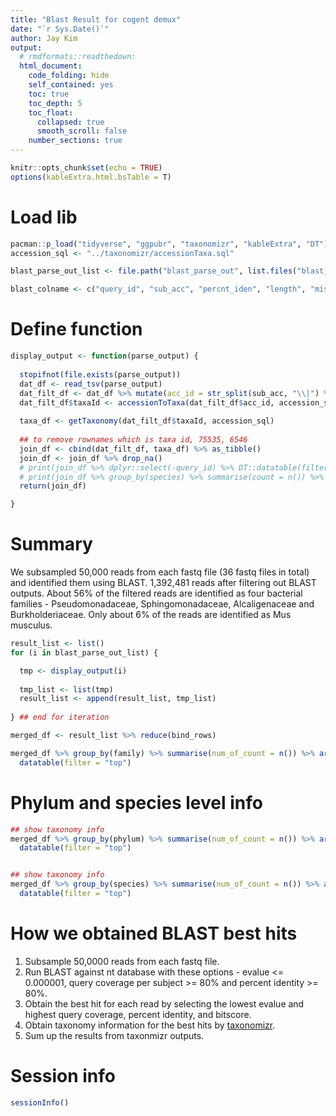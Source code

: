 ```yaml
---
title: "Blast Result for cogent demux"
date: "`r Sys.Date()`"
author: Jay Kim
output:
  # rmdformats::readthedown:
  html_document:
    code_folding: hide
    self_contained: yes
    toc: true
    toc_depth: 5
    toc_float:
      collapsed: true
      smooth_scroll: false
    number_sections: true
---
```


```r
knitr::opts_chunk$set(echo = TRUE)
options(kableExtra.html.bsTable = T)
```

# Load lib

```r
pacman::p_load("tidyverse", "ggpubr", "taxonomizr", "kableExtra", "DT")
accession_sql <- "../taxonomizr/accessionTaxa.sql"

blast_parse_out_list <- file.path("blast_parse_out", list.files("blast_parse_out"))

blast_colname <- c("query_id", "sub_acc", "percnt_iden", "length", "mismatch", "gapopen", "qstart", "qend", "sstart", "send", "evalue", "bitscore", "qcovs", "qlen", "slen")
```


# Define function

```r
display_output <- function(parse_output) {
  
  stopifnot(file.exists(parse_output))
  dat_df <- read_tsv(parse_output)
  dat_filt_df <- dat_df %>% mutate(acc_id = str_split(sub_acc, "\\|") %>% map_chr(., 4))
  dat_filt_df$taxaId <- accessionToTaxa(dat_filt_df$acc_id, accession_sql) %>% as.character()
  
  taxa_df <- getTaxonomy(dat_filt_df$taxaId, accession_sql) 
  
  ## to remove rownames which is taxa id, 75535, 6546
  join_df <- cbind(dat_filt_df, taxa_df) %>% as_tibble()
  join_df <- join_df %>% drop_na()
  # print(join_df %>% dplyr::select(-query_id) %>% DT::datatable(filter = 'top'))
  # print(join_df %>% group_by(species) %>% summarise(count = n()) %>% arrange(desc(count)) %>% DT::datatable())
  return(join_df)

}

```

# Summary
We subsampled 50,000 reads from each fastq file (36 fastq files in total) and identified them using BLAST. 1,392,481 reads after filtering out BLAST outputs. 
About 56% of the filtered reads are identified as four bacterial families - Pseudomonadaceae, Sphingomonadaceae, Alcaligenaceae and Burkholderiaceae. Only about 6% of the reads are identified as Mus musculus.

```r

result_list <- list()
for (i in blast_parse_out_list) {

  tmp <- display_output(i)
   
  tmp_list <- list(tmp)
  result_list <- append(result_list, tmp_list)
  
} ## end for iteration

merged_df <- result_list %>% reduce(bind_rows)

merged_df %>% group_by(family) %>% summarise(num_of_count = n()) %>% arrange(desc(num_of_count)) %>% mutate(percent = (num_of_count / sum(num_of_count) * 100) %>% round(2) , total_reads = sum(num_of_count)) %>%
  datatable(filter = "top")


```

# Phylum and species level info


```r
## show taxonomy info
merged_df %>% group_by(phylum) %>% summarise(num_of_count = n()) %>% arrange(desc(num_of_count)) %>% mutate(percent = (num_of_count / sum(num_of_count) * 100) %>% round(2) , total_reads = sum(num_of_count)) %>%
  datatable(filter = "top")


## show taxonomy info
merged_df %>% group_by(species) %>% summarise(num_of_count = n()) %>% arrange(desc(num_of_count)) %>% mutate(percent = (num_of_count / sum(num_of_count) * 100) %>% round(2) , total_reads = sum(num_of_count)) %>%
  datatable(filter = "top")
```


# How we obtained BLAST best hits 

1. Subsample 50,0000 reads from each fastq file.  
2. Run BLAST against nt database with these options - evalue <= 0.000001, query coverage per subject >= 80% and percent identity >= 80%.  
3. Obtain the best hit for each read by selecting the lowest evalue and highest query coverage, percent identity, and bitscore.  
4. Obtain taxonomy information for the best hits by [taxonomizr](https://cran.r-project.org/web/packages/taxonomizr/vignettes/usage.html).   
5. Sum up the results from taxonmizr outputs.  



# Session info
```r
sessionInfo()
```

<!-- # display each blast output -->
<!-- The number of sumsample : 50000   -->
<!-- blast cmd : blastn -evalue 0.001   -->

<!-- ```{r display each output, results='asis', warning=FALSE, message=FALSE} -->
<!-- # myf <- lapply(blast_parse_out_list[1:3], read_tsv) -->
<!-- # names(myf) <- blast_parse_out_list[1:3] %>% basename() -->
<!-- # lapply(blast_parse_out_list[1:3], display_output) -->
<!-- print("how to choose the best hit for each query.") -->
<!-- print("blast_filt_df <- blast_df %>% filter(qcov_hps_perec >= 80 & perc_identity >= 80 & evalue <= 0.000001) %>%   -->
<!--                         group_by(query_id) %>%   -->
<!--                         arrange(evalue, desc(qcovs), desc(bitscore), desc(perc_identity)) %>%   -->
<!--                         filter(row_number() ==1 )  ") -->


<!-- # result_list <- list() -->
<!-- for (i in blast_parse_out_list) { -->

<!--   cat("\n\n") -->
<!--   cat("Sample Name : ") -->

<!--   cat(basename(i)) -->
<!--   tmp <- display_output(i) -->

<!--   # tmp %>% dplyr::select(-query_id) %>% head(5)  %>% kbl() %>% kable_styling() %>% print() -->
<!--   tmp %>% group_by(phylum) %>% summarise(num_of_count = n()) %>% arrange(desc(num_of_count)) %>%  -->
<!--           mutate(percent = (num_of_count / sum(num_of_count) * 100) %>% round(2), total_reads = sum(num_of_count)) %>% -->
<!--           head(5) %>% kbl() %>% kable_styling() %>% print() -->

<!--   tmp %>% group_by(family) %>% summarise(num_of_count = n()) %>% arrange(desc(num_of_count)) %>%  -->
<!--           mutate(percent = (num_of_count / sum(num_of_count) * 100) %>% round(2), total_reads = sum(num_of_count)) %>% -->
<!--           head(5) %>% kbl() %>% kable_styling() %>% print() -->

<!--   tmp %>% group_by(species) %>% summarise(num_of_count = n()) %>% arrange(desc(num_of_count)) %>%  -->
<!--           mutate(percent = (num_of_count / sum(num_of_count) * 100) %>% round(2), total_reads = sum(num_of_count)) %>% -->
<!--           head(5) %>% kbl() %>% kable_styling() %>% print() -->
<!--   cat("\n\n") -->
<!--   # tmp %>% group_by(species) %>% summarise(count = n()) %>% arrange(desc(count)) %>% DT::datatable(filter = 'top') -->
<!--   # print(tmp %>% group_by(species) %>%  -->
<!--   #         summarise(num_of_count = n()) %>%  -->
<!--   #         arrange(desc(num_of_count)) %>%  -->
<!--   #         mutate(percent = num_of_count / sum(num_of_count) * 100, total_reads = sum(num_of_count)) -->
<!--   #       ) -->
<!--   # tmp_list <- list(tmp_df) -->
<!--   # tmp_list <- list(tmp) -->
<!--   # result_list <- append(result_list, tmp_list) -->

<!--   cat("\n\n") -->

<!-- } -->

<!-- ``` -->
